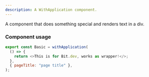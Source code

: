 ```yaml
---
description: A WithApplication component.
---
```


A component that does something special and renders text in a div.

### Component usage

```js
export const Basic = withApplication(
  () => {
    return <>This is for Bit.dev, works as wrapper!</>;
  },
  { pageTitle: "page title" },
);
```

